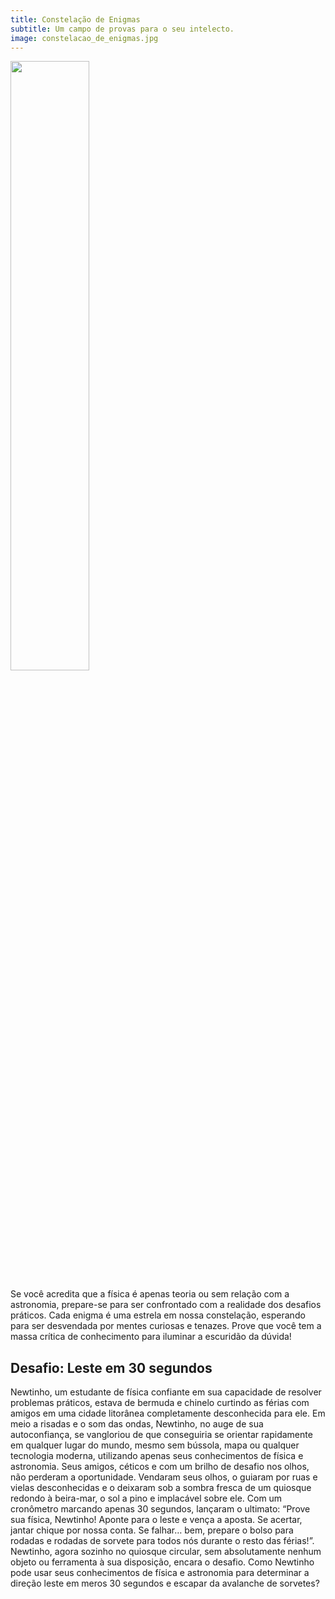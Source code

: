 ```yaml
---
title: Constelação de Enigmas
subtitle: Um campo de provas para o seu intelecto.
image: constelacao_de_enigmas.jpg
---
```


![](constelacao_de_enigmas.jpg){width=50% fig-align="center"}

Se você acredita que a física é apenas teoria ou sem relação com a astronomia, prepare-se para ser confrontado com a realidade dos desafios práticos. Cada enigma é uma estrela em nossa constelação, esperando para ser desvendada por mentes curiosas e tenazes. Prove que você tem a massa crítica de conhecimento para iluminar a escuridão da dúvida!

::: {.callout-tip collapse="false"}
## Desafio: Leste em 30 segundos

Newtinho, um estudante de física confiante em sua capacidade de resolver problemas práticos, estava de bermuda e chinelo curtindo as férias com amigos em uma cidade litorânea completamente desconhecida para ele. Em meio a risadas e o som das ondas, Newtinho, no auge de sua autoconfiança, se vangloriou de que conseguiria se orientar rapidamente em qualquer lugar do mundo, mesmo sem bússola, mapa ou qualquer tecnologia moderna, utilizando apenas seus conhecimentos de física e astronomia. Seus amigos, céticos e com um brilho de desafio nos olhos, não perderam a oportunidade. Vendaram seus olhos, o guiaram por ruas e vielas desconhecidas e o deixaram sob a sombra fresca de um quiosque redondo à beira-mar, o sol a pino e implacável sobre ele. Com um cronômetro marcando apenas 30 segundos, lançaram o ultimato: "Prove sua física, Newtinho! Aponte para o leste e vença a aposta. Se acertar, jantar chique por nossa conta. Se falhar... bem, prepare o bolso para rodadas e rodadas de sorvete para todos nós durante o resto das férias!". Newtinho, agora sozinho no quiosque circular, sem absolutamente nenhum objeto ou ferramenta à sua disposição, encara o desafio. Como Newtinho pode usar seus conhecimentos de física e astronomia para determinar a direção leste em meros 30 segundos e escapar da avalanche de sorvetes?
:::